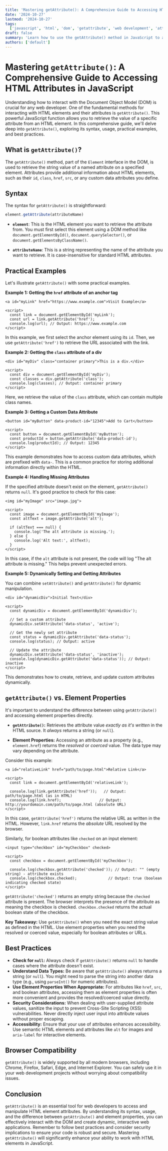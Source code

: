 ```yaml
---
title: 'Mastering getAttribute(): A Comprehensive Guide to Accessing HTML Attributes in JavaScript'
date: '2024-10-27'
lastmod: '2024-10-27'
tags:
  ['javascript', 'html', 'dom', 'getattribute', 'web development', 'attributes', 'dom manipulation']
draft: false
summary: 'Learn how to use the getAttribute() method in JavaScript to access and manipulate HTML element attributes, including practical examples and best practices for web development.'
authors: ['default']
---
```


# Mastering `getAttribute()`: A Comprehensive Guide to Accessing HTML Attributes in JavaScript

Understanding how to interact with the Document Object Model (DOM) is crucial for any web developer. One of the fundamental methods for interacting with HTML elements and their attributes is `getAttribute()`. This powerful JavaScript function allows you to retrieve the value of a specific attribute from an HTML element. In this comprehensive guide, we'll delve deep into `getAttribute()`, exploring its syntax, usage, practical examples, and best practices.

## What is `getAttribute()`?

The `getAttribute()` method, part of the `Element` interface in the DOM, is used to retrieve the string value of a named attribute on a specified element. Attributes provide additional information about HTML elements, such as their `id`, `class`, `href`, `src`, or any custom data attributes you define.

## Syntax

The syntax for `getAttribute()` is straightforward:

```javascript
element.getAttribute(attributeName)
```

- **`element`**: This is the HTML element you want to retrieve the attribute from. You must first select this element using a DOM method like `document.getElementById()`, `document.querySelector()`, or `document.getElementsByClassName()`.

- **`attributeName`**: This is a string representing the name of the attribute you want to retrieve. It is case-insensitive for standard HTML attributes.

## Practical Examples

Let's illustrate `getAttribute()` with some practical examples.

**Example 1: Getting the `href` attribute of an anchor tag**

```plaintext
<a id="myLink" href="https://www.example.com">Visit Example</a>

<script>
  const link = document.getElementById('myLink');
  const url = link.getAttribute('href');
  console.log(url); // Output: https://www.example.com
</script>
```

In this example, we first select the anchor element using its `id`. Then, we use `getAttribute('href')` to retrieve the URL associated with the link.

**Example 2: Getting the `class` attribute of a div**

```plaintext
<div id="myDiv" class="container primary">This is a div.</div>

<script>
  const div = document.getElementById('myDiv');
  const classes = div.getAttribute('class');
  console.log(classes); // Output: container primary
</script>
```

Here, we retrieve the value of the `class` attribute, which can contain multiple class names.

**Example 3: Getting a Custom Data Attribute**

```plaintext
<button id="myButton" data-product-id="12345">Add to Cart</button>

<script>
  const button = document.getElementById('myButton');
  const productId = button.getAttribute('data-product-id');
  console.log(productId); // Output: 12345
</script>
```

This example demonstrates how to access custom data attributes, which are prefixed with `data-`. This is a common practice for storing additional information directly within the HTML.

**Example 4: Handling Missing Attributes**

If the specified attribute doesn't exist on the element, `getAttribute()` returns `null`. It's good practice to check for this case:

```plaintext
<img id="myImage" src="image.jpg">

<script>
  const image = document.getElementById('myImage');
  const altText = image.getAttribute('alt');

  if (altText === null) {
    console.log('The alt attribute is missing.');
  } else {
    console.log('Alt text:', altText);
  }
</script>
```

In this case, if the `alt` attribute is not present, the code will log "The alt attribute is missing." This helps prevent unexpected errors.

**Example 5: Dynamically Setting and Getting Attributes**

You can combine `setAttribute()` and `getAttribute()` for dynamic manipulation.

```plaintext
<div id="dynamicDiv">Initial Text</div>

<script>
  const dynamicDiv = document.getElementById('dynamicDiv');

  // Set a custom attribute
  dynamicDiv.setAttribute('data-status', 'active');

  // Get the newly set attribute
  const status = dynamicDiv.getAttribute('data-status');
  console.log(status); // Output: active

  // Update the attribute
  dynamicDiv.setAttribute('data-status', 'inactive');
  console.log(dynamicDiv.getAttribute('data-status')); // Output: inactive
</script>
```

This demonstrates how to create, retrieve, and update custom attributes dynamically.

## `getAttribute()` vs. Element Properties

It's important to understand the difference between using `getAttribute()` and accessing element properties directly.

- **`getAttribute()`:** Retrieves the attribute value _exactly as it's written_ in the HTML source. It _always_ returns a string (or `null`).

- **Element Properties:** Accessing an attribute as a property (e.g., `element.href`) returns the _resolved_ or _coerced_ value. The data type may vary depending on the attribute.

Consider this example:

```plaintext
<a id="relativeLink" href="path/to/page.html">Relative Link</a>

<script>
  const link = document.getElementById('relativeLink');

  console.log(link.getAttribute('href'));   // Output: path/to/page.html (as in HTML)
  console.log(link.href);                 // Output: http://yourdomain.com/path/to/page.html (absolute URL)
</script>
```

In this case, `getAttribute('href')` returns the relative URL as written in the HTML. However, `link.href` returns the _absolute_ URL resolved by the browser.

Similarly, for boolean attributes like `checked` on an input element:

```plaintext
<input type="checkbox" id="myCheckbox" checked>

<script>
  const checkbox = document.getElementById('myCheckbox');

  console.log(checkbox.getAttribute('checked')); // Output: "" (empty string) - attribute exists
  console.log(checkbox.checked);              // Output: true (boolean indicating checked state)
</script>
```

`getAttribute('checked')` returns an empty string because the `checked` attribute is present. The browser interprets the presence of the attribute as meaning the checkbox is checked. `checkbox.checked` returns the actual boolean state of the checkbox.

**Key Takeaway:** Use `getAttribute()` when you need the exact string value as defined in the HTML. Use element properties when you need the resolved or coerced value, especially for boolean attributes or URLs.

## Best Practices

- **Check for `null`:** Always check if `getAttribute()` returns `null` to handle cases where the attribute doesn't exist.
- **Understand Data Types:** Be aware that `getAttribute()` always returns a string (or `null`). You might need to parse the string into another data type (e.g., using `parseInt()` for numeric attributes).
- **Use Element Properties When Appropriate:** For attributes like `href`, `src`, and boolean attributes, accessing them as element properties is often more convenient and provides the resolved/coerced value directly.
- **Security Considerations:** When dealing with user-supplied attribute values, sanitize the input to prevent Cross-Site Scripting (XSS) vulnerabilities. Never directly inject user input into attribute values without proper escaping.
- **Accessibility:** Ensure that your use of attributes enhances accessibility. Use semantic HTML elements and attributes like `alt` for images and `aria-label` for interactive elements.

## Browser Compatibility

`getAttribute()` is widely supported by all modern browsers, including Chrome, Firefox, Safari, Edge, and Internet Explorer. You can safely use it in your web development projects without worrying about compatibility issues.

## Conclusion

`getAttribute()` is an essential tool for web developers to access and manipulate HTML element attributes. By understanding its syntax, usage, and the difference between `getAttribute()` and element properties, you can effectively interact with the DOM and create dynamic, interactive web applications. Remember to follow best practices and consider security implications to ensure your code is robust and secure. Mastering `getAttribute()` will significantly enhance your ability to work with HTML elements in JavaScript.
